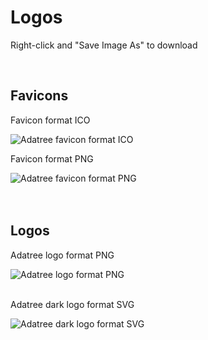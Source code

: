 
<Meta title="Branding/Logos" />

# Logos

Right-click and "Save Image As" to download

<br />

## Favicons

Favicon format ICO

<img src="/assets/logos/adatree-favicon.ico" alt="Adatree favicon format ICO" />

Favicon format PNG

<img src="/assets/logos/adatree-favicon.png" alt="Adatree favicon format PNG" />

<br />
<br />
<br />

## Logos

Adatree logo format PNG

<img src="/assets/logos/adatree-logo.png" alt="Adatree logo format PNG" />

<br />
<br />

Adatree dark logo format SVG

<img src="/assets/logos/adatree-dark-logo.svg" alt="Adatree dark logo format SVG" />
